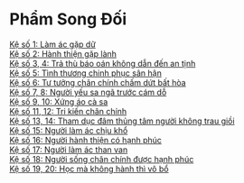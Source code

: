 # Phẩm Song Đối {- #pham-song-doi}

[Kệ số 1: Làm ác gặp dữ](./lam-ac-gap-du.html)  
[Kệ số 2: Hành thiện gặp lành](./hanh-thien-gap-lanh.html)  
[Kệ số 3, 4: Trả thù báo oán không dẫn đến an tịnh](./tra-thu-bao-oan.html)  
[Kệ số 5: Tình thương chinh phục sân hận](./tinh-thuong-chinh-phuc-san-han.html)  
[Kệ số 6: Tư tưởng chân chính chấm dứt bất hòa](./tu-tuong-chan-chinh-cham-dut-bat-hoa.html)  
[Kệ số 7, 8: Người yếu sa ngã trước cám dỗ](./nguoi-yeu-sa-nga-truoc-cam-do.html)  
[Kệ số 9, 10: Xứng áo cà sa](./xung-ao-ca-sa.html)  
[Kệ số 11, 12: Tri kiến chân chính](./tri-kien-chan-chinh.html)  
[Kệ số 13, 14: Tham dục đâm thủng tâm người không trau giồi](./tham-duc.html)  
[Kệ số 15: Người làm ác chịu khổ](./nguoi-lam-ac-chiu-kho.html)  
[Kệ số 16: Người hành thiện có hạnh phúc](./nguoi-hanh-thien-hanh-phuc.html)  
[Kệ số 17: Người làm ác than van](./lam-ac-than-van.html)  
[Kệ số 18: Người sống chân chính được hạnh phúc](./song-chan-chinh-duoc-hanh-phuc.html)  
[Kệ số 19, 20: Học mà không hành thì vô bổ](./hoc-ma-khong-hanh-thi-vo-bo.html)  
